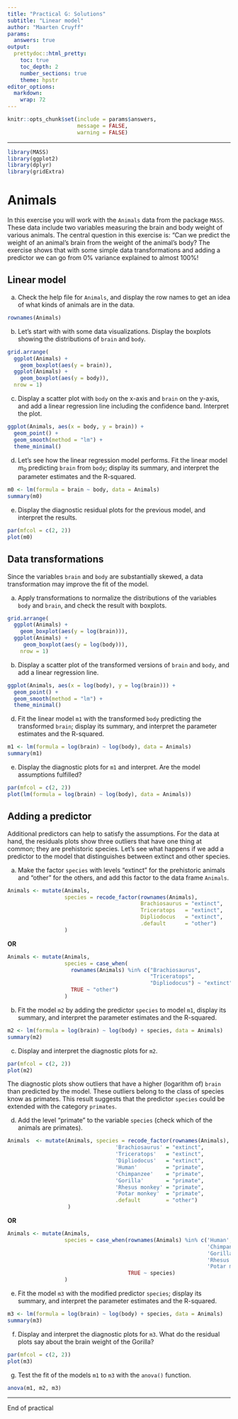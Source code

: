 ```yaml
---
title: "Practical G: Solutions"
subtitle: "Linear model"
author: "Maarten Cruyff"
params:
  answers: true
output: 
  prettydoc::html_pretty:
    toc: true
    toc_depth: 2
    number_sections: true
    theme: hpstr
editor_options: 
  markdown: 
    wrap: 72
---
```


```r
knitr::opts_chunk$set(include = params$answers,
                      message = FALSE, 
                      warning = FALSE)
```

------------------------------------------------------------------------



```r
library(MASS)
library(ggplot2)
library(dplyr)
library(gridExtra)
```

# Animals

In this exercise you will work with the `Animals` data from the package `MASS`. 
These data include two variables measuring the brain and body weight of various 
animals. The central question in this exercise is: "Can we predict the weight of 
an animal's brain from the weight of the animal's body? The exercise shows that
with some simple data transformations and adding a predictor we can go from 0\% 
variance explained to almost 100\%!

## Linear model

a. Check the help file for `Animals`, and display the row names to get an idea 
of what kinds of animals are in the data.

```r
rownames(Animals)
```

b. Let's start with with some data visualizations. Display the boxplots showing 
the distributions of `brain` and `body`. 

```r
grid.arrange(
  ggplot(Animals) +
    geom_boxplot(aes(y = brain)),
  ggplot(Animals) +
    geom_boxplot(aes(y = body)), 
  nrow = 1)
```

c. Display a scatter plot with `body` on the x-axis and `brain` on the y-axis, 
and add a linear regression line including the confidence band. Interpret the 
plot.

```r
ggplot(Animals, aes(x = body, y = brain)) +
  geom_point() + 
  geom_smooth(method = "lm") +
  theme_minimal()
```

d. Let's see how the linear regression model performs. Fit the linear model 
$m_0$ predicting `brain` from `body`; display its summary, and interpret the 
parameter estimates and the R-squared. 

```r
m0 <- lm(formula = brain ~ body, data = Animals)
summary(m0)
```

e. Display the diagnostic residual plots for the previous model, and interpret 
the results.

```r
par(mfcol = c(2, 2))
plot(m0)
```

## Data transformations

Since the variables `brain` and `body` are substantially skewed, a data 
transformation may improve the fit of the model.

a. Apply transformations to normalize the distributions of the variables `body` 
and `brain`, and check the result with boxplots. 

```r
grid.arrange(
  ggplot(Animals) +
    geom_boxplot(aes(y = log(brain))),
  ggplot(Animals) +
     geom_boxplot(aes(y = log(body))),
    nrow = 1)
```

b. Display a scatter plot of the transformed versions of `brain` and `body`, and 
add a linear regression line. 

```r
ggplot(Animals, aes(x = log(body), y = log(brain))) +
  geom_point() + 
  geom_smooth(method = "lm") +
  theme_minimal()
```

d. Fit the linear model `m1` with the transformed `body` predicting the 
transformed `brain`; display its summary, and interpret the parameter estimates 
and the R-squared. 

```r
m1 <- lm(formula = log(brain) ~ log(body), data = Animals)
summary(m1)
```

e. Display the diagnostic plots for `m1` and interpret. Are the model 
assumptions fulfilled?

```r
par(mfcol = c(2, 2))
plot(lm(formula = log(brain) ~ log(body), data = Animals))
```

## Adding a predictor

Additional predictors can help to satisfy the assumptions. For the data at hand, 
the residuals plots show three outliers that have one thing at common; they are 
prehistoric species. Let's see what happens if we add a predictor to the model 
that distinguishes between extinct and other species.   

a. Make the factor `species` with levels "extinct" for the prehistoric animals 
and "other" for the others, and add this factor to the data frame `Animals`.

```r
Animals <- mutate(Animals, 
                  species = recode_factor(rownames(Animals),
                                          Brachiosaurus = "extinct",
                                          Triceratops   = "extinct",
                                          Dipliodocus   = "extinct", 
                                          .default      = "other")
                  )
```

**OR**

```r
Animals <- mutate(Animals, 
                  species = case_when(
                    rownames(Animals) %in% c("Brachiosaurus",
                                             "Triceratops",
                                             "Dipliodocus") ~ "extinct",
                    TRUE ~ "other")
                  )
```

b. Fit the model `m2` by adding the predictor `species` to model `m1`, display 
its summary, and interpret the parameter estimates and the R-squared.

```r
m2 <- lm(formula = log(brain) ~ log(body) + species, data = Animals)
summary(m2)
```

c. Display and interpret the diagnostic plots for `m2`.

```r
par(mfcol = c(2, 2))
plot(m2)
```

The diagnostic plots show outliers that have a higher (logarithm of) `brain` 
than predicted by the model. These outliers belong to the class of species know 
as primates. This result suggests that the predictor `species` could be extended 
with the category `primates`. 

d. Add the level "primate" to the variable `species` (check which of the animals 
are primates). 

```r
Animals  <- mutate(Animals, species = recode_factor(rownames(Animals),
                                  'Brachiosaurus' = "extinct",
                                  'Triceratops'   = "extinct",
                                  'Dipliodocus'   = "extinct", 
                                  'Human'         = "primate",
                                  'Chimpanzee'    = "primate",
                                  'Gorilla'       = "primate",
                                  'Rhesus monkey' = "primate",
                                  'Potar monkey'  = "primate",
                                  .default        = "other")
                   )
```


**OR**

```r
Animals <- mutate(Animals, 
                  species = case_when(rownames(Animals) %in% c('Human', 
                                                               'Chimpanzee', 
                                                               'Gorilla',
                                                               'Rhesus monkey', 
                                                               'Potar monkey') ~ "primate", 
                                      TRUE ~ species)
                  )
```

e. Fit the model `m3` with the modified predictor `species`; display its 
summary, and interpret the parameter estimates and the R-squared.

```r
m3 <- lm(formula = log(brain) ~ log(body) + species, data = Animals)
summary(m3)
```

f. Display and interpret the diagnostic plots for `m3`. What do the residual 
plots say about the brain weight of the Gorilla?

```r
par(mfcol = c(2, 2))
plot(m3)
```

g. Test the fit of the models `m1` to `m3` with the `anova()` function.

```r
anova(m1, m2, m3)
```


------------------------------------------------------------------------

End of practical
